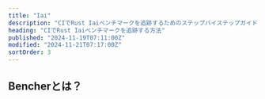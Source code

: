 ```yaml
---
title: "Iai"
description: "CIでRust Iaiベンチマークを追跡するためのステップバイステップガイド"
heading: "CIでRust Iaiベンチマークを追跡する方法"
published: "2024-11-19T07:11:00Z"
modified: "2024-11-21T07:17:00Z"
sortOrder: 3
---
```



<Intro
  text="Iaiを使用してRustコードをベンチマークする方法"
  url="/ja/learn/benchmarking/rust/iai/"
  name="Iai"
/>

## Bencherとは？

<BencherIntro />

<Steps
  adapter="rust_iai"
  url="/ja/docs/explanation/adapters/#-rust-iai"
/>

<RustIai />

<br />

<CallToAction />